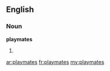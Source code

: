 ==English==
===Noun===
'''playmates'''
# {{plural of|[[playmate]]}}

[[ar:playmates]]
[[fr:playmates]]
[[my:playmates]]